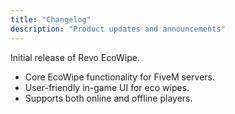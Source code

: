 ```yaml
---
title: "Changelog"
description: "Product updates and announcements"
---
```


<Update label="July 2025" description="v1.0.0">
  Initial release of Revo EcoWipe.

  - Core EcoWipe functionality for FiveM servers.
  - User-friendly in-game UI for eco wipes.
  - Supports both online and offline players.